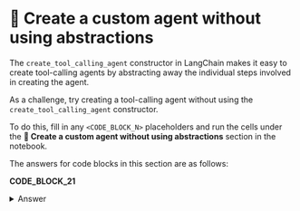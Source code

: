 # 🦸 Create a custom agent without using abstractions

The `create_tool_calling_agent` constructor in LangChain makes it easy to create tool-calling agents by abstracting away the individual steps involved in creating the agent.

As a challenge, try creating a tool-calling agent without using the `create_tool_calling_agent` constructor.

To do this, fill in any `<CODE_BLOCK_N>` placeholders and run the cells under the **🦸 Create a custom agent without using abstractions** section in the notebook.

The answers for code blocks in this section are as follows:

**CODE_BLOCK_21**

<details>
<summary>Answer</summary>
<div>
```python
prompt = ChatPromptTemplate.from_messages(
    [
        ("system", system_message),
        ("human", "{input}"),
        MessagesPlaceholder("agent_scratchpad"),
    ]
)

llm_with_tools = llm.bind_tools(tools)

agent = (
    RunnablePassthrough.assign(
        agent_scratchpad=lambda x: format_to_tool_messages(x["intermediate_steps"])
    )
    | prompt
    | llm_with_tools
    | ToolsAgentOutputParser()
)

agent_executor = AgentExecutor(
    agent=agent, tools=tools, verbose=True, handle_parsing_errors=True
)
```
</div>
</details>
